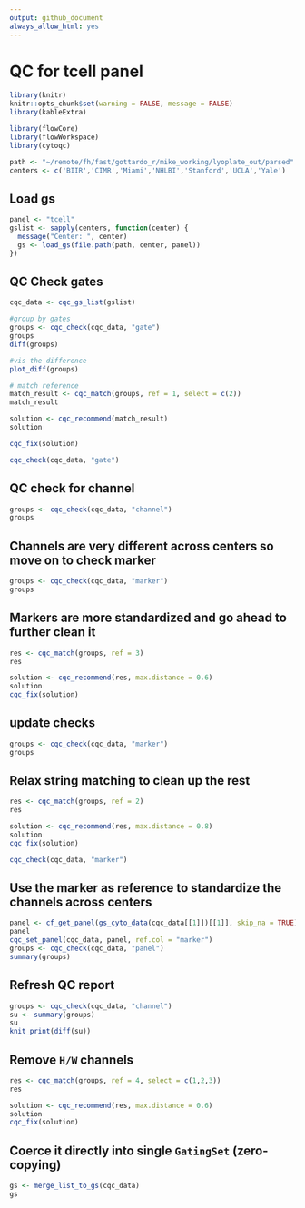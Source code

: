 ```yaml
---
output: github_document
always_allow_html: yes
---
```

# QC for tcell panel


```r
library(knitr)
knitr::opts_chunk$set(warning = FALSE, message = FALSE)
library(kableExtra)
```


```r
library(flowCore)
library(flowWorkspace)
library(cytoqc)
```
```r
path <- "~/remote/fh/fast/gottardo_r/mike_working/lyoplate_out/parsed"
centers <- c('BIIR','CIMR','Miami','NHLBI','Stanford','UCLA','Yale')
```

## Load gs
```r
panel <- "tcell"
gslist <- sapply(centers, function(center) {
  message("Center: ", center)
  gs <- load_gs(file.path(path, center, panel))
})

```

## QC Check gates
```r
cqc_data <- cqc_gs_list(gslist)

#group by gates
groups <- cqc_check(cqc_data, "gate")
groups
diff(groups)

#vis the difference
plot_diff(groups)

# match reference
match_result <- cqc_match(groups, ref = 1, select = c(2))
match_result

solution <- cqc_recommend(match_result)
solution

cqc_fix(solution)

cqc_check(cqc_data, "gate")
```
## QC check for channel
```r
groups <- cqc_check(cqc_data, "channel")
groups
```


## Channels are very different across centers so move on to check marker
```r
groups <- cqc_check(cqc_data, "marker")
groups
```

## Markers are more standardized and go ahead to further clean it
```r
res <- cqc_match(groups, ref = 3) 
res

solution <- cqc_recommend(res, max.distance = 0.6)
solution
cqc_fix(solution)

```
## update checks
```r
groups <- cqc_check(cqc_data, "marker")
groups

```

## Relax string matching to clean up the rest
```r
res <- cqc_match(groups, ref = 2) 
res

solution <- cqc_recommend(res, max.distance = 0.8)
solution
cqc_fix(solution)

cqc_check(cqc_data, "marker")
```

## Use the marker as reference to standardize the channels across centers
```r
panel <- cf_get_panel(gs_cyto_data(cqc_data[[1]])[[1]], skip_na = TRUE)
panel
cqc_set_panel(cqc_data, panel, ref.col = "marker")
groups <- cqc_check(cqc_data, "panel")
summary(groups)
```

## Refresh QC report 
```r
groups <- cqc_check(cqc_data, "channel")
su <- summary(groups)
su
knit_print(diff(su))

```

## Remove `H/W` channels
```r
res <- cqc_match(groups, ref = 4, select = c(1,2,3)) 
res

solution <- cqc_recommend(res, max.distance = 0.6)
solution
cqc_fix(solution)
```

## Coerce it directly into single `GatingSet` (zero-copying)
```r
gs <- merge_list_to_gs(cqc_data)
gs
```


